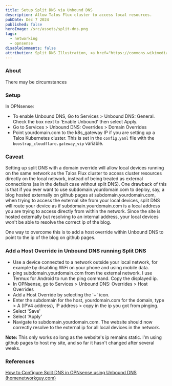 ```yaml
---
title: Setup Split DNS via Unbound DNS
description: Allow Talos Flux cluster to access local resources.
pubDate: Dec 7 2024
published: false
heroImage: /src/assets/split-dns.png
tags:
  - networking
  - opnsense
disableComments: false
attribution: Split DNS Illustration, <a href="https://commons.wikimedia.org/wiki/File:Split-DNS-Illustration_de.png">Xneb20</a>, <a href="https://creativecommons.org/licenses/by-sa/4.0">CC BY-SA 4.0</a>, via Wikimedia Commons
---
```


### About
There may be circumstances 

### Setup
In OPNsense:
- To enable Unbound DNS, Go to Services > Unbound DNS: General. Check the box next to 'Enable Unbound' then select Apply.
- Go to Services > Unbound DNS: Overrides > Domain Overrides
- Point yourdomain.com to the k8s_gateway IP if you are setting up a Talos Kubernetes cluster. This is set in the `config.yaml` file with the `boostrap_cloudflare.gateway_vip` variable.

### Caveat
Setting up split DNS with a domain override will allow local devices running on the same network as the Talos Flux cluster to access cluster resources directly on the local network, instead of being treated as external connections (as in the default case without split DNS). One drawback of this is that if you ever want to use subdomain.yourdomain.com to deploy, say, a blog hosted externally on github pages at subdomain.yourdomain.com, when trying to access the external site from your local devices, split DNS will route your device as if subdomain.yourdomain.com is a local address you are trying to access directly from within the network. Since the site is hosted externally but resolving to an internal address, your local devices won't be able to resolve the correct ip of the blog. 

One way to overcome this is to add a host override within Unbound DNS to point to the ip of the blog on github pages. 

### Add a Host Override in Unbound DNS running Split DNS
- Use a device connected to a network outside your local network, for example by disabling WiFi on your phone and using mobile data.
- ping subdomain.yourdomain.com from the external network. I use Termux for Android to run the ping command. Copy the displayed ip.
- In OPNsense, go to Services > Unbound DNS: Overrides > Host Overrides
- Add a Host Override by selecting the '+' icon.
- Enter the subdomain for the host, yourdomain.com for the domain, type > A (IPV4 address), IP address > copy in the ip you got from pinging.
- Select 'Save'
- Select 'Apply'
- Navigate to subdomain.yourdomain.com. The website should now correctly resolve to the external ip for all local devices in the network. 

**Note:** This only works so long as the website's ip remains static. I'm using github pages to host my site, and so far it hasn't changed after several weeks.

### References
[How to Configure Split DNS in OPNsense using Unbound DNS (homenetworkguy.com)](https://homenetworkguy.com/how-to/configure-split-dns-opnsense-using-unbound/)
